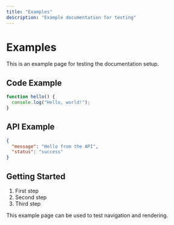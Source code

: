 ```yaml
---
title: "Examples"
description: "Example documentation for testing"
---
```


# Examples

This is an example page for testing the documentation setup.

## Code Example

```javascript
function hello() {
  console.log("Hello, world!");
}
```

## API Example

```json
{
  "message": "Hello from the API",
  "status": "success"
}
```

## Getting Started

1. First step
2. Second step
3. Third step

This example page can be used to test navigation and rendering. 